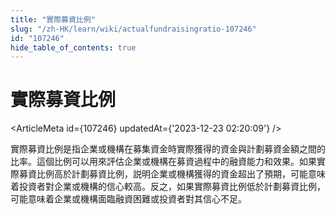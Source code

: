 ```yaml
---
title: "實際募資比例"
slug: "/zh-HK/learn/wiki/actualfundraisingratio-107246"
id: "107246"
hide_table_of_contents: true
---
```



<Breadcrumbs current="實際募資比例" />

# 實際募資比例

<ArticleMeta id={107246} updatedAt={'2023-12-23 02:20:09'} />
<div className='border-solid border-b border-t-0 my-4 border-[var(--ifm-color-gray-300)]' />

實際募資比例是指企業或機構在募集資金時實際獲得的資金與計劃募資金額之間的比率。這個比例可以用來評估企業或機構在募資過程中的融資能力和效果。如果實際募資比例高於計劃募資比例，説明企業或機構獲得的資金超出了預期，可能意味着投資者對企業或機構的信心較高。反之，如果實際募資比例低於計劃募資比例，可能意味着企業或機構面臨融資困難或投資者對其信心不足。
